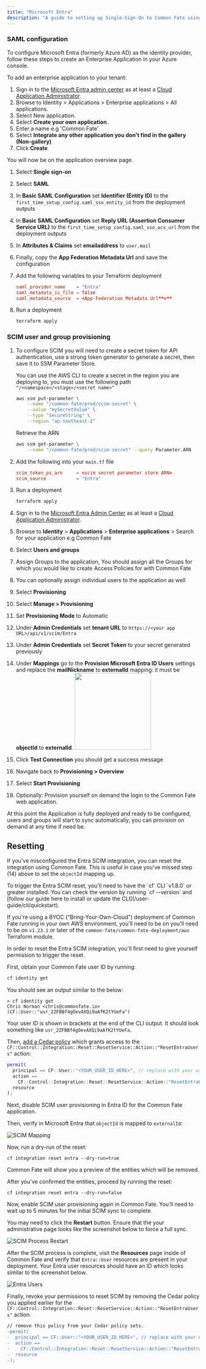 ```yaml
---
title: "Microsoft Entra"
description: "A guide to setting up Single-Sign-On to Common Fate using Microsoft Entra."
---
```



### SAML configuration

To configure Microsoft Entra (formerly Azure AD) as the identity provider, follow these steps to create an Enterprise Application in your Azure console.

To add an enterprise application to your tenant:

1. Sign in to the [Microsoft Entra admin center](https://entra.microsoft.com/) as at least a [Cloud Application Administrator](https://learn.microsoft.com/en-us/entra/identity/role-based-access-control/permissions-reference#cloud-application-administrator).
2. Browse to Identity > Applications > Enterprise applications > All applications.
3. Select New application.
4. Select **Create your own application**.
5. Enter a name e.g 'Common Fate'
6. Select **Integrate any other application you don't find in the gallery (Non-gallery)**
7. Click **Create**

You will now be on the application overview page.

1. Select **Single sign-on**
2. Select **SAML**
3. In **Basic SAML Configuration** set **Identifier (Entity ID)** to the `first_time_setup_config.saml_sso_entity_id` from the deployment outputs
4. In **Basic SAML Configuration** set **Reply URL (Assertion Consumer Service URL)** to the `first_time_setup_config.saml_sso_acs_url` from the deployment outputs
5. In **Attributes & Claims** set **emailaddress** to `user.mail`
6. Finally, copy the **App Federation Metadata Url** and save the configuration
7. Add the following variables to your Terraform deployment

   ```toml
   saml_provider_name    = "Entra"
   saml_metadata_is_file = false
   saml_metadata_source  = <App Federation Metadata Url**>**
   ```

8. Run a deployment

   ```bash
   terraform apply
   ```

### SCIM user and group provisioning

1. To configure SCIM you will need to create a secret token for API authentication, use a strong token generator to generate a secret, then save it to SSM Parameter Store.

   You can use the AWS CLI to create a secret in the region you are deploying to, you must use the following path `"/<namespace>/<stage>/<secret name>"`

   ```bash
   aws ssm put-parameter \
       --name "/common-fate/prod/scim-secret" \
       --value "mySecretValue" \
       --type "SecureString" \
       --region "ap-southeast-2"
   ```

   Retrieve the ARN

   ```bash
   aws ssm get-parameter \
       --name "/common-fate/prod/scim-secret" --query Parameter.ARN
   ```

2. Add the following into your `main.tf` file

   ```toml
   scim_token_ps_arn     = <scim secret parameter store ARN>
   scim_source           = "Entra"
   ```

3. Run a deployment

   ```bash
   terraform apply
   ```

4. Sign in to the [Microsoft Entra Admin Center](https://entra.microsoft.com/) as at least a [Cloud Application Administrator](https://learn.microsoft.com/en-us/entra/identity/role-based-access-control/permissions-reference#cloud-application-administrator).
5. Browse to **Identity** > **Applications** > **Enterprise applications** > Search for your application e.g Common Fate
6. Select **Users and groups**
7. Assign Groups to the application, You should assign all the Groups for which you would like to create Access Policies for with Common Fate
8. You can optionally assign individual users to the application as well
9. Select **Provisioning**
10. Select **Manage > Provisioning**
11. Set **Provisioning Mode** to Automatic
12. Under **Admin Credentials** set **tenant URL** to `https://<your app URL>/api/v1/scim/Entra`
13. Under **Admin Credentials** set **Secret Token** to your secret generated previously
14. Under **Mappings** go to the **Provision Microsoft Entra ID Users** settings and replace the **mailNickname** to **externalId** mapping: it must be **objectId** to **externalId**.
    <img height="200" src="/images/entra/scim-mapping.png" />
15. Click **Test Connection** you should get a success message
16. Navigate back to **Provisioning > Overview**
17. Select **Start Provisioning**
18. Optionally: Provision yourself on demand the login to the Common Fate web application.

At this point the Application is fully deployed and ready to be configured, users and groups will start to sync automatically, you can provision on demand at any time if need be.

## Resetting

If you've misconfigured the Entra SCIM integration, you can reset the integration using Common Fate. This is useful in case you've missed step (14) above to set the `objectId` mapping up.

<Aside>
To trigger the Entra SCIM reset, you'll need to have the `cf` CLI `v1.8.0` or greater installed. You can check the version by running `cf --version` and [follow our guide here to install or update the CLI](/user-guide/cli/quickstart).

If you're using a BYOC ("Bring-Your-Own-Cloud") deployment of Common Fate running in your own AWS environment, you'll need to be on you'll need to be on `v1.23.1` or later of the `common-fate/common-fate-deployment/aws` Terraform module.

</Aside>

In order to reset the Entra SCIM integration, you'll first need to give yourself permission to trigger the reset.

First, obtain your Common Fate user ID by running:

```bash
cf identity get
```

You should see an output similar to the below:

```
> cf identity get
Chris Norman <chris@commonfate.io> (CF::User::"usr_2ZFBBf4gOevAXQi9aAfK2tYUeFa")
```

Your user ID is shown in brackets at the end of the CLI output. It should look something like `usr_2ZFBBf4gOevAXQi9aAfK2tYUeFa`.

Then, [add a Cedar policy](/authz/introduction#deploying-authorization-policies-to-terraform) which grants access to the `CF::Control::Integration::Reset::ResetService::Action::"ResetEntraUsers"` action:

```js
permit(
  principal == CF::User::"<YOUR_USER_ID_HERE>", // replace with your user ID, e.g. CF::User::"usr_2ZFBBf4gOevAXQi9aAfK2tYUeFa"
  action ==
    CF::Control::Integration::Reset::ResetService::Action::"ResetEntraUsers",
  resource
);
```

Next, disable SCIM user provisioning in Entra ID for the Common Fate application.

Then, verify in Microsoft Entra that `objectId` is mapped to `externalId`:

![SCIM Mapping](/images/entra/scim-mapping.png)

Now, run a dry-run of the reset:

```
cf integration reset entra --dry-run=true
```

Common Fate will show you a preview of the entities which will be removed.

After you've confirmed the entities, proceed by running the reset:

```
cf integration reset entra --dry-run=false
```

Now, enable SCIM user provisioning again in Common Fate. You'll need to wait up to 5 minutes for the initial SCIM sync to complete.

You may need to click the **Restart** button. Ensure that the your administrative page looks like the screenshot below to force a full sync.

![SCIM Process Restart](/images/cf-entra-restart-scim.png)

After the SCIM process is complete, visit the **Resources** page inside of Common Fate and verify that `Entra::User` resources are present in your deployment. Your Entra user resources should have an ID which looks similar to the screenshot below.

![Entra Users](/images/cf-entra-users.png)

Finally, revoke your permissions to reset SCIM by removing the Cedar policy you applied earlier for the `CF::Control::Integration::Reset::ResetService::Action::"ResetEntraUsers"` action.

```diff
// remove this policy from your Cedar policy sets.
-permit(
-  principal == CF::User::"<YOUR_USER_ID_HERE>", // replace with your user ID, e.g. CF::User::"usr_2ZFBBf4gOevAXQi9aAfK2tYUeFa"
-  action ==
-    CF::Control::Integration::Reset::ResetService::Action::"ResetEntraUsers",
-  resource
-);
```
